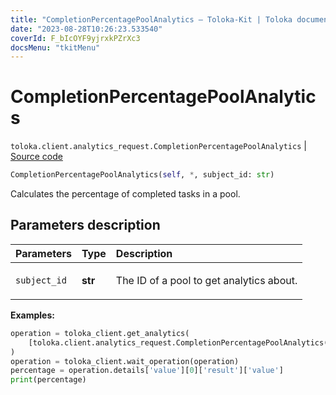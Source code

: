 ```yaml
---
title: "CompletionPercentagePoolAnalytics — Toloka-Kit | Toloka documentation"
date: "2023-08-28T10:26:23.533540"
coverId: F_bIcOYF9yjrxkPZrXc3
docsMenu: "tkitMenu"
---
```


# CompletionPercentagePoolAnalytics

`toloka.client.analytics_request.CompletionPercentagePoolAnalytics` | [Source code](https://github.com/Toloka/toloka-kit/blob/v1.2.1/src/client/analytics_request.py#L156)

```python
CompletionPercentagePoolAnalytics(self, *, subject_id: str)
```

Calculates the percentage of completed tasks in a pool.

## Parameters description

| Parameters | Type | Description |
| :----------| :----| :-----------|
`subject_id`|**str**|<p>The ID of a pool to get analytics about.</p>

**Examples:**

```python
operation = toloka_client.get_analytics(
    [toloka.client.analytics_request.CompletionPercentagePoolAnalytics(subject_id='1084779')]
)
operation = toloka_client.wait_operation(operation)
percentage = operation.details['value'][0]['result']['value']
print(percentage)
```